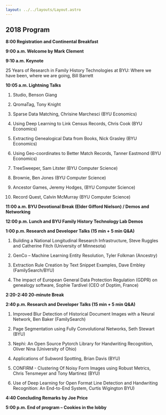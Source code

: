```yaml
---
layout: ../../layouts/Layout.astro
---
```



## 2018 Program

**8:00 Registration and Continental Breakfast**

**9:00 a.m. Welcome by Mark Clement**

**9:10 a.m. Keynote**

25 Years of Research in Family History Technologies at BYU: Where we have been,
where we are going, Bill
Barrett<Paper url="/conf/2018/barrett-keynote-fhtw2018.pdf" /><Presentation url="/conf/2018/barrett-keynote-presentation-fhtw2018.pdf" />

**10:05 a.m. Lightning Talks**

1. Studio, Benson Giang

1. QromaTag, Tony Knight

1. Sparse Data Matching, Chrisine Marchesci (BYU Economics)

1. Using Deep Learning to Link Census Records, Chris Cook (BYU Economics)

1. Extracting Genealogical Data from Books, Nick Grasley (BYU Economics)

1. Using Geo-coordinates to Better Match Records, Tanner Eastmond (BYU
   Economics)

1. TreeSweeper, Sam Litster (BYU Computer Science)

1. Brownie, Ben Jones (BYU Computer Science)

1. Ancestor Games, Jeremy Hodges, (BYU Computer Science)

1. Record Quest, Calvin McMurray (BYU Computer Science)

**11:00 a.m. BYU Devotional Break (Elder Gifford Nielson) / Demos and
Networking**

**12:00 p.m. Lunch and BYU Family History Technology Lab Demos**

**1:00 p.m. Research and Developer Talks (15 min + 5 min Q&A)**

1. Building a National Longitudinal Research Infrastructure, Steve Ruggles and
   Catherine Fitch (University of
   Minnesota)<Paper url="/conf/2018/ruggles-infrastructure-fhtw2018.pdf" /><Presentation url="/conf/2018/ruggles-infrastructure-presentation-fhtw2018.pdf" />

1. GenCo – Machine Learning Entity Resolution, Tyler Folkman
   (Ancestry)<Paper url="/conf/2018/folkman-genco-fhtw2018.pdf" />

1. Extraction Rule Creation by Text Snippet Examples, Dave Embley
   (FamilySearch/BYU)<Paper url="/conf/2018/embley-snippet-fhtw2018.pdf" /><Presentation url="/conf/2018/embley-snippet-presentation-fhtw2018.pdf" />

1. The impact of European General Data Protection Regulation (GDPR) on genealogy
   software, Sophie Tardivel (CEO of Doptim,
   France)<Paper url="/conf/2019/tardivel-gdpr-fhtw2018.pdf" /><Presentation url="/conf/2019/tardivel-gdpr-presentation-fhtw2018.pdf" />

**2:20-2:40 20-minute Break**

**2:40 p.m. Research and Developer Talks (15 min + 5 min Q&A)**

1. Improved Blur Detection of Historical Document Images with a Neural Network,
   Ben Baker
   (FamilySearch)<Paper url="/conf/2018/baker-blur-fhtw2018.pdf" /><Presentation url="/conf/2018/baker-blur-presentation-fhtw2018.pdf" />

1. Page Segmentation using Fully Convolutional Networks, Seth Stewart
   (BYU)<Paper url="/conf/2018/stewart-segmentation-fhtw2018.pdf" /><Presentation url="/conf/2018/stewart-segmentation-presentation-fhtw2018.pdf" />

1. Nephi: An Open Source Pytorch Library for Handwriting Recognition, Oliver
   Nina (University of
   Ohio)<Paper url="/conf/2018/nina-nephi-fhtw2018.pdf" /><Presentation url="/conf/2018/nina-nephi-presentation-fhtw2018.pdf" />

1. Applications of Subword Spotting, Brian Davis
   (BYU)<Presentation url="/conf/2018/davis-subword-presentation-fhtw2018.pdf" />

1. CONFIRM - Clustering Of Noisy Form Images using Robust Metrics, Chris
   Tensmeyer and Tony Martinez
   (BYU)<Paper url="/conf/2018/tensmeyer-confirm-fhtw2018.pdf" /><Presentation url="/conf/2018/tensmeyer-confirm-presentation-fhtw2018.pdf" />

1. Use of Deep Learning for Open Format Line Detection and Handwriting
   Recognition: An End-to-End System, Curtis Wigington
   BYU)<Paper url="/conf/2018/wigington-deep-fhtw2018.pdf" /><Presentation url="/conf/2018/wigington-deep-presentation-fhtw2018.pdf" />

**4:40 Concluding Remarks by Joe
Price**<Presentation url="/conf/2018/price-fhtw2018.pdf" />

**5:00 p.m. End of program – Cookies in the lobby**
